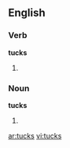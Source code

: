 ==English==

===Verb===
'''tucks'''

# {{third-person singular of|[[tuck]]}}

===Noun===
'''tucks'''

# {{plural of|[[tuck]]}}

[[ar:tucks]]
[[vi:tucks]]